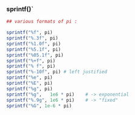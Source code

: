 
### sprintf()`

```r


## various formats of pi :

sprintf("%f", pi)
sprintf("%.3f", pi)
sprintf("%1.0f", pi)
sprintf("%5.1f", pi)
sprintf("%05.1f", pi)
sprintf("%+f", pi)
sprintf("% f", pi)
sprintf("%-10f", pi) # left justified
sprintf("%e", pi)
sprintf("%E", pi)
sprintf("%g", pi)
sprintf("%g",   1e6 * pi)    # -> exponential
sprintf("%.9g", 1e6 * pi)    # -> "fixed"
sprintf("%G", 1e-6 * pi)

```

